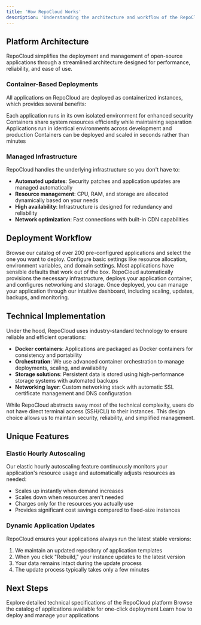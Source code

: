 ```yaml
---
title: 'How RepoCloud Works'
description: 'Understanding the architecture and workflow of the RepoCloud platform'
---
```


## Platform Architecture

RepoCloud simplifies the deployment and management of open-source applications through a streamlined architecture designed for performance, reliability, and ease of use.

### Container-Based Deployments

All applications on RepoCloud are deployed as containerized instances, which provides several benefits:

<CardGroup cols={2}>
  <Card title="Isolation" icon="shield-halved">
    Each application runs in its own isolated environment for enhanced security
  </Card>
  <Card title="Resource Efficiency" icon="leaf">
    Containers share system resources efficiently while maintaining separation
  </Card>
  <Card title="Consistent Environments" icon="clone">
    Applications run in identical environments across development and production
  </Card>
  <Card title="Fast Deployment" icon="bolt">
    Containers can be deployed and scaled in seconds rather than minutes
  </Card>
</CardGroup>

### Managed Infrastructure

RepoCloud handles the underlying infrastructure so you don't have to:

- **Automated updates**: Security patches and application updates are managed automatically
- **Resource management**: CPU, RAM, and storage are allocated dynamically based on your needs
- **High availability**: Infrastructure is designed for redundancy and reliability
- **Network optimization**: Fast connections with built-in CDN capabilities

## Deployment Workflow

<Steps>
  <Step title="Application Selection">
    Browse our catalog of over 200 pre-configured applications and select the one you want to deploy.
  </Step>
  <Step title="Configuration">
    Configure basic settings like resource allocation, environment variables, and domain settings. Most applications have sensible defaults that work out of the box.
  </Step>
  <Step title="Deployment">
    RepoCloud automatically provisions the necessary infrastructure, deploys your application container, and configures networking and storage.
  </Step>
  <Step title="Management">
    Once deployed, you can manage your application through our intuitive dashboard, including scaling, updates, backups, and monitoring.
  </Step>
</Steps>

## Technical Implementation

Under the hood, RepoCloud uses industry-standard technology to ensure reliable and efficient operations:

- **Docker containers**: Applications are packaged as Docker containers for consistency and portability
- **Orchestration**: We use advanced container orchestration to manage deployments, scaling, and availability
- **Storage solutions**: Persistent data is stored using high-performance storage systems with automated backups
- **Networking layer**: Custom networking stack with automatic SSL certificate management and DNS configuration

<Note>
  While RepoCloud abstracts away most of the technical complexity, users do not have direct terminal access (SSH/CLI) to their instances. This design choice allows us to maintain security, reliability, and simplified management.
</Note>

## Unique Features

### Elastic Hourly Autoscaling

Our elastic hourly autoscaling feature continuously monitors your application's resource usage and automatically adjusts resources as needed:

- Scales up instantly when demand increases
- Scales down when resources aren't needed
- Charges only for the resources you actually use
- Provides significant cost savings compared to fixed-size instances

### Dynamic Application Updates

RepoCloud ensures your applications always run the latest stable versions:

1. We maintain an updated repository of application templates
2. When you click "Rebuild," your instance updates to the latest version
3. Your data remains intact during the update process
4. The update process typically takes only a few minutes

## Next Steps

<CardGroup>
  <Card title="Technical Details" icon="gears" href="/platform/technical-details">
    Explore detailed technical specifications of the RepoCloud platform
  </Card>
  <Card title="Supported Applications" icon="apps" href="/platform/supported-apps">
    Browse the catalog of applications available for one-click deployment
  </Card>
  <Card title="Deployment Guide" icon="rocket" href="/user-guide/deployment-basics">
    Learn how to deploy and manage your applications
  </Card>
</CardGroup> 
